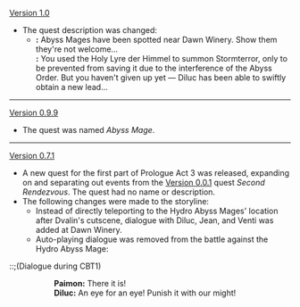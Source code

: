 {{Change History/Header}}
[[Version 1.0]]
* The quest description was changed:
** '''{{Color|Old}}:''' Abyss Mages have been spotted near Dawn Winery. Show them they're not welcome...<br>'''{{Color|New}}:''' You used the Holy Lyre der Himmel to summon Stormterror, only to be prevented from saving it due to the interference of the Abyss Order. But you haven't given up yet &mdash; Diluc has been able to swiftly obtain a new lead...
----
[[Version 0.9.9]]
* The quest was named ''Abyss Mage''.
----
[[Version 0.7.1]]
* A new quest for the first part of Prologue Act 3 was released, expanding on and separating out events from the [[Version 0.0.1]] quest ''Second Rendezvous''. The quest had no name or description.
* The following changes were made to the storyline:
** Instead of directly teleporting to the Hydro Abyss Mages' location after Dvalin's cutscene, dialogue with Diluc, Jean, and Venti was added at Dawn Winery.
** Auto-playing dialogue was removed from the battle against the Hydro Abyss Mage:
{{Dialogue Start}}
::;(Dialogue during CBT1)
:::'''Paimon:''' There it is!
:::'''Diluc:''' An eye for an eye! Punish it with our might!
{{Dialogue End}}